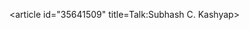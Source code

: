 <article id="35641509" title=Talk:Subhash C. Kashyap>
	<talkpage id="35641509" title="Talk:Subhash C. Kashyap">
{{Talk header}}
{{WikiProject Biography
|living=yes
|class=
}}
{{WikiProject India|importance=low |class=stub |uttar=yes |uttar-importance=low}}
	</talkpage>
</article>
